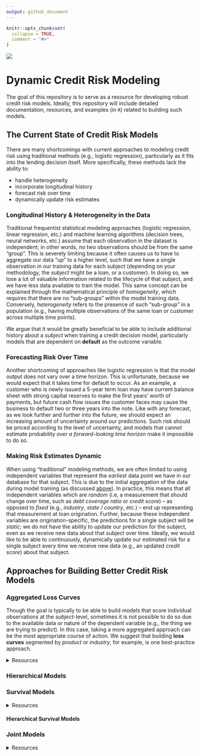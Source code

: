 ```yaml
---
output: github_document
---
```


<!-- README.md is generated from README.Rmd. Please edit that file -->

```r
knitr::opts_chunk$set(
  collapse = TRUE,
  comment = "#>"
)
```

![](www/ka_logo.jpg)

# Dynamic Credit Risk Modeling

<!-- badges: start -->
<!-- badges: end -->

The goal of this repository is to serve as a resource for developing robust credit risk models. Ideally, this repository will include detailed documentation, resources, and examples (in `R`) related to building such models.

## The Current State of Credit Risk Models

There are many shortcomings with current approaches to modeling credit risk using traditional methods (e.g., logistic regression), particularly as it fits into the lending decision itself. More specifically, these methods lack the ability to:

* handle heterogeneity
* incorporate longitudinal history
* forecast risk over time
* dynamically update risk estimates

### Longitudinal History & Heterogeneity in the Data

Traditional frequentist statistical modeling approaches (logistic regression, linear regression, etc.) and machine learning algorithms (decision trees, neural networks, etc.) assume that each observation in the dataset is independent; in other words, no two observations should be from the same "group". This is severely limiting because it often causes us to have to aggregate our data "up" to a higher level, such that we have a single observation in our training data for each subject (depending on your methodology, the *subject* might be a loan, or a customer). In doing so, we lose a lot of valuable information related to the lifecycle of that subject, and we have less data available to train the model. This same concept can be explained through the mathematical principle of *homogeneity*, which requires that there are no "sub-groups" within the model training data. Conversely, *heterogeneity* refers to the presence of such "sub-group" in a population (e.g., having multiple observations of the same loan or customer across multiple time points).

We argue that it would be greatly beneficial to be able to include additional history about a *subject* when training a credit decision model, particularly models that are dependent on **default** as the outcome variable.

### Forecasting Risk Over Time

Another shortcoming of approaches like logistic regression is that the model output does not vary over a time horizon. This is unfortunate, because we would expect that it takes time for default to occur. As an example, a customer who is newly issued a 5-year term loan may have current balance sheet with strong capital reserves to make the first years' worth of payments, but future cash flow issues the customer faces may cause the business to default two or three years into the note. Like with any forecast, as we look further and further into the future, we should expect an increasing amount of uncertainty around our predictions. Such risk should be priced according to the level of uncertainty, and models that cannot estimate probability *over a forward-looking time horizon* make it impossible to do so.

### Making Risk Estimates Dynamic

When using "traditional" modeling methods, we are often limited to using independent variables that represent the *earliest* data point we have in our database for that subject. This is due to the initial aggregation of the data during model training (as discussed [above](#longitudinal-history--heterogeneity-in-the-data)). In practice, this means that all independent variables which are *random* (i.e, a measurement that should change over time, such as *debt coverage ratio* or *credit score*) -- as opposed to *fixed* (e.g., *industry*, *state / country*, etc.) -- end up representing that measurement at loan origination. Further, because these independent variables are origination-specific, the predictions for a single subject will be *static*; we do not have the ability to update our prediction for the subject, even as we receive new data about that subject over time. Ideally, we would like to be able to continuously, dynamically update our estimated risk for a single subject every time we receive new data (e.g., an updated *credit score*) about that subject. 

## Approaches for Building Better Credit Risk Models

### Aggregated Loss Curves

Though the goal is typically to be able to build models that score individual observations at the *subject*-level, sometimes it is not possible to do so due to the available data or nature of the dependent variable (e.g., the thing we are trying to predict). In this case, taking a more aggregated approach can be the most appropriate course of action. We suggest that building **loss curves** segmented by *product* or *industry*, for example, is one best-practice approach.

<details>
  <summary>Resources</summary>
    * [*Modelling Loss Curves in Insurance with RStan*](https://mc-stan.org/users/documentation/case-studies/losscurves_casestudy.html)
</details>
 
### Hierarchical Models

### Survival Models

<details>
  <summary>Resources</summary>
    * [*Bayesian Survival Analysis Using the rstanarm R Package*](https://arxiv.org/pdf/2002.09633.pdf)
</details>

#### Hierarchical Survival Models

### Joint Models

<details>
  <summary>Resources</summary>
    * [*Estimating Joint Models for Longitudinal and Time-to-Event Data with rstanarm*](https://cran.r-project.org/web/packages/rstanarm/vignettes/jm.html)
</details>


